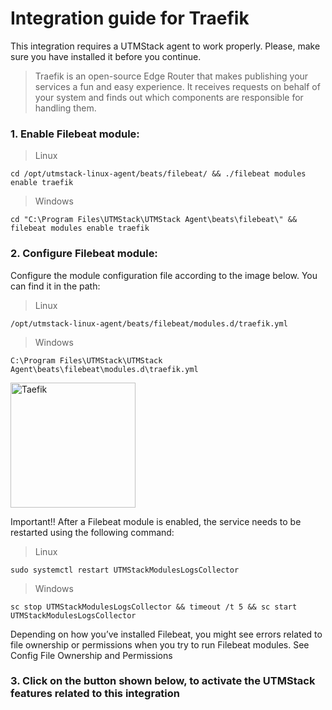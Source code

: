 # Integration guide for Traefik



<Warning>
    This integration requires a UTMStack agent to work properly. Please, make sure you have installed it before you continue.
</Warning>

> Traefik is an open-source Edge Router that makes publishing your services a fun and easy experience. It receives requests on behalf of your system and finds out which components are responsible for handling them.


### 1. Enable Filebeat module:

> Linux
`````
cd /opt/utmstack-linux-agent/beats/filebeat/ && ./filebeat modules enable traefik 
`````

> Windows
`````
cd "C:\Program Files\UTMStack\UTMStack Agent\beats\filebeat\" && filebeat modules enable traefik
`````

### 2. Configure Filebeat module:

<Note>
    Configure the module configuration file according to the image below. You can find it in the path:
</Note>

> Linux
`````
/opt/utmstack-linux-agent/beats/filebeat/modules.d/traefik.yml
`````

> Windows
`````
C:\Program Files\UTMStack\UTMStack Agent\beats\filebeat\modules.d\traefik.yml
`````

<img
  height="200"
  className="block rounded-xl"
  src="/assets/images/integrations/taefik/config-traefik.png"
  alt="Taefik"
/>

<Note>
    Important!! After a Filebeat module is enabled, the service needs to be restarted using the following command:
</Note>

> Linux
`````
sudo systemctl restart UTMStackModulesLogsCollector
`````

> Windows
`````
sc stop UTMStackModulesLogsCollector && timeout /t 5 && sc start UTMStackModulesLogsCollector
`````

<Warning>
    Depending on how you’ve installed Filebeat, you might see errors related to file ownership or permissions when you try to run Filebeat modules. See Config File Ownership and Permissions
</Warning>

### 3. Click on the button shown below, to activate the UTMStack features related to this integration
